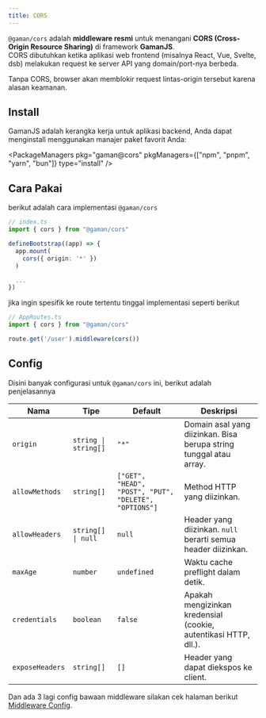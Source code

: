 ```yaml
---
title: CORS
---
```


`@gaman/cors` adalah **middleware resmi** untuk menangani **CORS (Cross-Origin Resource Sharing)** di framework **GamanJS**.  
CORS dibutuhkan ketika aplikasi web frontend (misalnya React, Vue, Svelte, dsb) melakukan request ke server API yang domain/port-nya berbeda.  

Tanpa CORS, browser akan memblokir request lintas-origin tersebut karena alasan keamanan.

## Install


GamanJS adalah kerangka kerja untuk aplikasi backend, Anda dapat menginstall menggunakan manajer paket favorit Anda:

<PackageManagers
  pkg="gaman@cors"
  pkgManagers={["npm", "pnpm", "yarn", "bun"]}
  type="install"
/>

## Cara Pakai

berikut adalah cara implementasi `@gaman/cors`

```ts
// index.ts
import { cors } from "@gaman/cors"

defineBootstrap((app) => {
  app.mount(
    cors({ origin: '*' })
  )

  ...
})
```

jika ingin spesifik ke route tertentu tinggal implementasi seperti berikut

```ts
// AppRoutes.ts
import { cors } from "@gaman/cors"

route.get('/user').middleware(cors())
```

## Config

Disini banyak configurasi untuk `@gaman/cors` ini, berikut adalah penjelasannya

| Nama             | Tipe                 | Default                                               | Deskripsi |
|------------------|----------------------|-------------------------------------------------------|-----------|
| `origin`         | `string \| string[]` | `"*"`                                                 | Domain asal yang diizinkan. Bisa berupa string tunggal atau array. |
| `allowMethods`   | `string[]`           | `["GET", "HEAD", "POST", "PUT", "DELETE", "OPTIONS"]` | Method HTTP yang diizinkan. |
| `allowHeaders`   | `string[] \| null`   | `null`                                                | Header yang diizinkan. `null` berarti semua header diizinkan. |
| `maxAge`         | `number`             | `undefined`                                           | Waktu cache preflight dalam detik. |
| `credentials`    | `boolean`            | `false`                                               | Apakah mengizinkan kredensial (cookie, autentikasi HTTP, dll.). |
| `exposeHeaders`  | `string[]`           | `[]`                                                  | Header yang dapat diekspos ke client. |


Dan ada 3 lagi config bawaan middleware silakan cek halaman berikut [Middleware Config](/docs/overview/middlewares/#middleware-config).